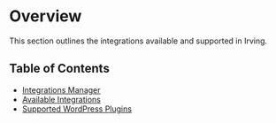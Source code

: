 <Meta title="Integrations|Overview" />

# Overview
This section outlines the integrations available and supported in Irving.

## Table of Contents
* [Integrations Manager](?path=/docs/integrations-integrations-manager--page)
* [Available Integrations](?path=/docs/integrations-available-integrations--page)
* [Supported WordPress Plugins](?path=/docs/integrations-supported-wordpress-plugins--page)
